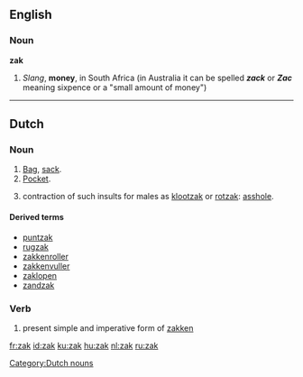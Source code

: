 {{also|Zak}}
==English==

===Noun===
'''zak'''

# ''Slang'', '''money''', in South Africa (in Australia it can be spelled ''' ''zack'' '''  or  ''' ''Zac'' ''' meaning sixpence or a "small amount of money")

----

==Dutch==

===Noun===
{{nl-noun|zakken|zakje}} {{m}}

# [[bag|Bag]], [[sack]].
# [[pocket|Pocket]].
# {{slang|gross|lang=nl}} contraction of such insults for males as [[klootzak]] or [[rotzak]]: [[asshole]].

====Derived terms====
* [[puntzak]]
* [[rugzak]]
* [[zakkenroller]]
* [[zakkenvuller]]
* [[zaklopen]]
* [[zandzak]]

===Verb===
{{infl|nl|verb form}}

# present simple and imperative form of [[zakken]]

[[Category:Dutch nouns]]

[[fr:zak]]
[[id:zak]]
[[ku:zak]]
[[hu:zak]]
[[nl:zak]]
[[ru:zak]]